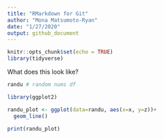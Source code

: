 ```yaml
---
title: "RMarkdown for Git"
author: "Mona Matsumoto-Ryan"
date: "1/27/2020"
output: github_document
---
```


```r
knitr::opts_chunk$set(echo = TRUE)
library(tidyverse)
```

What does this look like?

```r

randu # random nums df

```

```r

library(ggplot2)

randu_plot <- ggplot(data=randu, aes(x=x, y=z))+
  geom_line()


```
```r

print(randu_plot)
```


